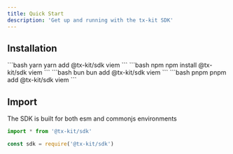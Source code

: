 ```yaml
---
title: Quick Start
description: 'Get up and running with the tx-kit SDK'
---
```


## Installation

<CodeGroup>
```bash yarn 
yarn add @tx-kit/sdk viem 
```
```bash npm 
npm install @tx-kit/sdk viem 
```
```bash bun 
bun add @tx-kit/sdk viem 
```
```bash pnpm 
pnpm add @tx-kit/sdk viem 
```
</CodeGroup>

## Import

The SDK is built for both esm and commonjs environments

```javascript esm 
import * from '@tx-kit/sdk'
```
```javascript cjs 
const sdk = require('@tx-kit/sdk')
```

